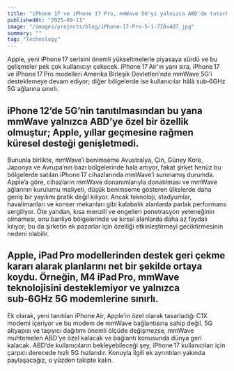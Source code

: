 ```yaml
---
title: "iPhone 17 ve iPhone 17 Pro, mmWave 5G'yi yalnızca ABD'de tutarken, dünya geri kalanı Sub‑6 GHz alıyor."
publishedAt: "2025-09-11"
image: "/images/projects/blog/iPhone-17-Pro-5-1-728x407.jpg"
summary: ""
tag: "Technology"
---
```


 
Apple, yeni iPhone 17 serisini önemli yükseltmelerle piyasaya sürdü ve bu gelişmeler pek çok kullanıcıyı çekecek. iPhone 17 Air'ın yanı sıra, iPhone 17 ve iPhone 17 Pro modelleri Amerika Birleşik Devletleri’nde mmWave 5G’i desteklemeye devam ediyor; diğer bölgelerde ise kullanıcılar hâlâ sub‑6GHz 5G ağlarına sınırlı.
## iPhone 12’de 5G’nin tanıtılmasından bu yana mmWave yalnızca ABD’ye özel bir özellik olmuştur; Apple, yıllar geçmesine rağmen küresel desteği genişletmedi.
Bununla birlikte, mmWave’i benimseme Avustralya, Çin, Güney Kore, Japonya ve Avrupa’nın bazı bölgelerinde hala artıyor, fakat şirket henüz bu bölgelerde satılan iPhone 17 cihazlarında mmWave’i sunmamış durumda. Apple’a göre, cihazların mmWave donanımlarıyla donatılması ve mmWave ağlarının kurulumu maliyeti, düşük benimseme gösteren ülkelerde daha geniş bir yayılımı pratik değil kılıyor. Ancak teknoloji, stadyumlar, havalimanları ve konser mekanları gibi kalabalık alanlarda parlak performans sergiliyor. Öte yandan, kısa menzili ve engelleri penetrasyon yeteneğinin olmaması, onu banliyö bölgelerinde ve kırsal alanlarda daha az faydalı kılıyor; bu da şirketin ek pazarlar için özelliği etkinleştirmeyi geciktirmesinin nedeni olabilir. 
## Apple, iPad Pro modellerinden destek geri çekme kararı alarak planlarını net bir şekilde ortaya koydu. Örneğin, M4 iPad Pro, mmWave teknolojisini desteklemiyor ve yalnızca sub‑6GHz 5G modemlerine sınırlı. 
Ek olarak, yeni tanıtılan iPhone Air, Apple’ın özel olarak tasarladığı C1X modemi içeriyor ve bu modem de mmWave bağlantısına sahip değil. 5G altyapısı ve taşıyıcı dağıtımı önemli ölçüde değişmezse, mmWave muhtemelen ABD’ye özel kalacak ve bağlantı konusunda dünya geri kalacak. ABD’de kullanıcıların bekleyebileceği şey, iPhone 17 kullanıcıları için çarpıcı derecede hızlı 5G hızlarıdır. Konuyla ilgili ek ayrıntıları yakında paylaşacağız, o yüzden takipte kalın.

